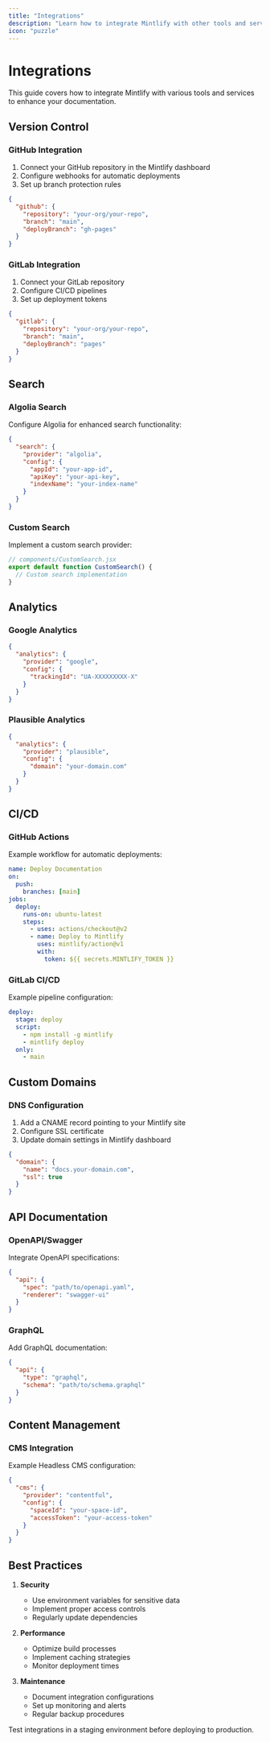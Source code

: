 ```yaml
---
title: "Integrations"
description: "Learn how to integrate Mintlify with other tools and services"
icon: "puzzle"
---
```


# Integrations

This guide covers how to integrate Mintlify with various tools and services to enhance your documentation.

## Version Control

### GitHub Integration

1. Connect your GitHub repository in the Mintlify dashboard
2. Configure webhooks for automatic deployments
3. Set up branch protection rules

```json
{
  "github": {
    "repository": "your-org/your-repo",
    "branch": "main",
    "deployBranch": "gh-pages"
  }
}
```

### GitLab Integration

1. Connect your GitLab repository
2. Configure CI/CD pipelines
3. Set up deployment tokens

```json
{
  "gitlab": {
    "repository": "your-org/your-repo",
    "branch": "main",
    "deployBranch": "pages"
  }
}
```

## Search

### Algolia Search

Configure Algolia for enhanced search functionality:

```json
{
  "search": {
    "provider": "algolia",
    "config": {
      "appId": "your-app-id",
      "apiKey": "your-api-key",
      "indexName": "your-index-name"
    }
  }
}
```

### Custom Search

Implement a custom search provider:

```javascript
// components/CustomSearch.jsx
export default function CustomSearch() {
  // Custom search implementation
}
```

## Analytics

### Google Analytics

```json
{
  "analytics": {
    "provider": "google",
    "config": {
      "trackingId": "UA-XXXXXXXXX-X"
    }
  }
}
```

### Plausible Analytics

```json
{
  "analytics": {
    "provider": "plausible",
    "config": {
      "domain": "your-domain.com"
    }
  }
}
```

## CI/CD

### GitHub Actions

Example workflow for automatic deployments:

```yaml
name: Deploy Documentation
on:
  push:
    branches: [main]
jobs:
  deploy:
    runs-on: ubuntu-latest
    steps:
      - uses: actions/checkout@v2
      - name: Deploy to Mintlify
        uses: mintlify/action@v1
        with:
          token: ${{ secrets.MINTLIFY_TOKEN }}
```

### GitLab CI/CD

Example pipeline configuration:

```yaml
deploy:
  stage: deploy
  script:
    - npm install -g mintlify
    - mintlify deploy
  only:
    - main
```

## Custom Domains

### DNS Configuration

1. Add a CNAME record pointing to your Mintlify site
2. Configure SSL certificate
3. Update domain settings in Mintlify dashboard

```json
{
  "domain": {
    "name": "docs.your-domain.com",
    "ssl": true
  }
}
```

## API Documentation

### OpenAPI/Swagger

Integrate OpenAPI specifications:

```json
{
  "api": {
    "spec": "path/to/openapi.yaml",
    "renderer": "swagger-ui"
  }
}
```

### GraphQL

Add GraphQL documentation:

```json
{
  "api": {
    "type": "graphql",
    "schema": "path/to/schema.graphql"
  }
}
```

## Content Management

### CMS Integration

Example Headless CMS configuration:

```json
{
  "cms": {
    "provider": "contentful",
    "config": {
      "spaceId": "your-space-id",
      "accessToken": "your-access-token"
    }
  }
}
```

## Best Practices

1. **Security**
   - Use environment variables for sensitive data
   - Implement proper access controls
   - Regularly update dependencies

2. **Performance**
   - Optimize build processes
   - Implement caching strategies
   - Monitor deployment times

3. **Maintenance**
   - Document integration configurations
   - Set up monitoring and alerts
   - Regular backup procedures

<Tip>
Test integrations in a staging environment before deploying to production. 